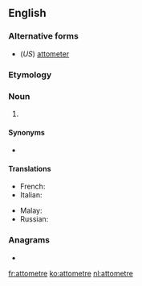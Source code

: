 {{also|attomètre|atto-metre}}
==English==

===Alternative forms===
* (''US'') [[attometer]]

===Etymology===
{{prefix|atto|metre|lang=en}}

===Noun===
{{en-noun}}

# {{SI-unit|atto|metre|length|lang=en}}

====Synonyms====
* {{l|en|am}}

====Translations====
{{trans-top|10<sup>-18</sup> metres}}
* French: {{t+|fr|attomètre|m}}
* Italian: {{t|it|attometro|m}}
{{trans-mid}}
* Malay: {{t|ms|atometer}}
* Russian: {{t+|ru|атто́метр|m}}
{{trans-bottom}}

===Anagrams===
* {{l|en|attometer}}

[[fr:attometre]]
[[ko:attometre]]
[[nl:attometre]]